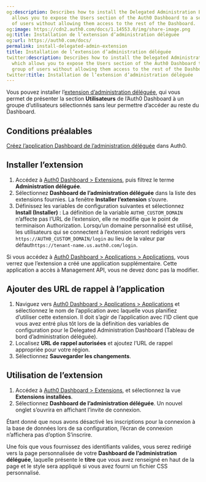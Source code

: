 ```yaml
---
og:description: Describes how to install the Delegated Administration Extension, which
  allows you to expose the Users section of the Auth0 Dashboard to a select group
  of users without allowing them access to the rest of the Dashboard.
og:image: https://cdn2.auth0.com/docs/1.14553.0/img/share-image.png
og:title: Installation de l’extension d’administration déléguée
og:url: https://auth0.com/docs/
permalink: install-delegated-admin-extension
title: Installation de l’extension d’administration déléguée
twitter:description: Describes how to install the Delegated Administration Extension,
  which allows you to expose the Users section of the Auth0 Dashboard to a select
  group of users without allowing them access to the rest of the Dashboard.
twitter:title: Installation de l’extension d’administration déléguée
---
```


Vous pouvez installer l’[extension d’administration déléguée](/extensions/delegated-administration-extension), qui vous permet de présenter la section **Utilisateurs** de l’Auth0 Dashboard à un groupe d’utilisateurs sélectionnés sans leur permettre d’accéder au reste du Dashboard.

## Conditions préalables

[Créez l’application Dashboard de l’administration déléguée](/dashboard/guides/extensions/delegated-admin-create-app) dans Auth0.

## Installer l’extension

1. Accédez à [Auth0 Dashboard > Extensions](%24%7Bmanage_url%7D/#/extensions), puis filtrez le terme **Administration déléguée**.
2. Sélectionnez **Dashboard de l’administration déléguée** dans la liste des extensions fournies. La fenêtre **Installer l’extension** s’ouvre.
3. Définissez les variables de configuration suivantes et sélectionnez **Install (Installer)** : La définition de la variable `AUTH0_CUSTOM_DOMAIN` n’affecte pas l’URL de l’extension, elle ne modifie que le point de terminaison Authorization. Lorsqu’un domaine personnalisé est utilisé, les utilisateurs qui se connectent à l’extension seront redirigés vers `https://AUTH0_CUSTOM_DOMAIN/login` au lieu de la valeur par défaut`https://tenant-name.us.auth0.com/login`.

Si vous accédez à [Auth0 Dashboard > Applications > Applications](%24%7Bmanage_url%7D/#/applications), vous verrez que l’extension a créé une application supplémentaire. Cette application a accès à Management API, vous ne devez donc pas la modifier.

## Ajouter des URL de rappel à l’application

1. Naviguez vers [Auth0 Dashboard > Applications > Applications](%24%7Bmanage_url%7D/#/applications) et sélectionnez le nom de l’application avec laquelle vous planifiez d’utiliser cette extension. Il doit s’agir de l’application avec l’ID client que vous avez entré plus tôt lors de la définition des variables de configuration pour le Delegated Administration Dashboard (Tableau de bord d’administration déléguée).
2. Localisez **URL de rappel autorisées** et ajoutez l’URL de rappel appropriée pour votre région.
3. Sélectionnez **Sauvegarder les changements**.

## Utilisation de l’extension

1. Accédez à [Auth0 Dashboard > Extensions](%24%7Bmanage_url%7D/#/extensions), et sélectionnez la vue **Extensions installées**.
2. Sélectionnez **Dashboard de l’administration déléguée**. Un nouvel onglet s’ouvrira en affichant l’invite de connexion.



Étant donné que nous avons désactivé les inscriptions pour la connexion à la base de données lors de sa configuration, l’écran de connexion n’affichera pas d’option S’inscrire.

Une fois que vous fournissez des identifiants valides, vous serez redirigé vers la page personnalisée de votre **Dashboard de l’administration déléguée**, laquelle présente le **titre** que vous avez renseigné en haut de la page et le style sera appliqué si vous avez fourni un fichier CSS personnalisé.